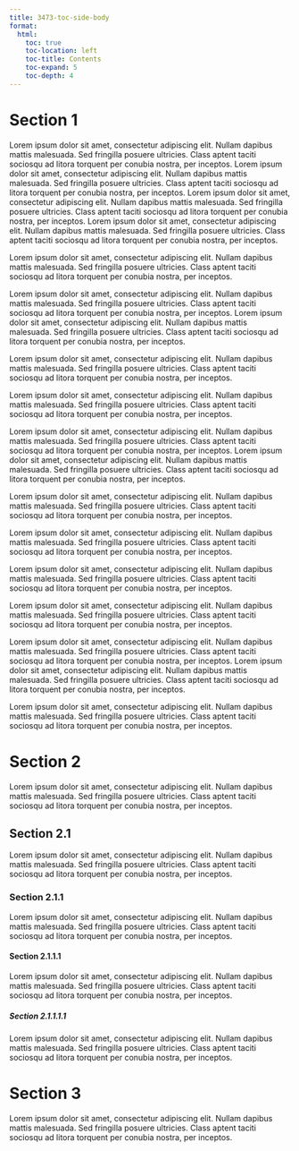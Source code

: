 ```yaml
---
title: 3473-toc-side-body
format:
  html:
    toc: true
    toc-location: left
    toc-title: Contents
    toc-expand: 5
    toc-depth: 4
---
```


# Section 1
Lorem ipsum dolor sit amet, consectetur adipiscing elit. Nullam dapibus mattis malesuada. Sed fringilla posuere ultricies. Class aptent taciti sociosqu ad litora torquent per conubia nostra, per inceptos.  Lorem ipsum dolor sit amet, consectetur adipiscing elit. Nullam dapibus mattis malesuada. Sed fringilla posuere ultricies. Class aptent taciti sociosqu ad litora torquent per conubia nostra, per inceptos.  Lorem ipsum dolor sit amet, consectetur adipiscing elit. Nullam dapibus mattis malesuada. Sed fringilla posuere ultricies. Class aptent taciti sociosqu ad litora torquent per conubia nostra, per inceptos.  Lorem ipsum dolor sit amet, consectetur adipiscing elit. Nullam dapibus mattis malesuada. Sed fringilla posuere ultricies. Class aptent taciti sociosqu ad litora torquent per conubia nostra, per inceptos.

Lorem ipsum dolor sit amet, consectetur adipiscing elit. Nullam dapibus mattis malesuada. Sed fringilla posuere ultricies. Class aptent taciti sociosqu ad litora torquent per conubia nostra, per inceptos.

Lorem ipsum dolor sit amet, consectetur adipiscing elit. Nullam dapibus mattis malesuada. Sed fringilla posuere ultricies. Class aptent taciti sociosqu ad litora torquent per conubia nostra, per inceptos.
Lorem ipsum dolor sit amet, consectetur adipiscing elit. Nullam dapibus mattis malesuada. Sed fringilla posuere ultricies. Class aptent taciti sociosqu ad litora torquent per conubia nostra, per inceptos.

Lorem ipsum dolor sit amet, consectetur adipiscing elit. Nullam dapibus mattis malesuada. Sed fringilla posuere ultricies. Class aptent taciti sociosqu ad litora torquent per conubia nostra, per inceptos.

Lorem ipsum dolor sit amet, consectetur adipiscing elit. Nullam dapibus mattis malesuada. Sed fringilla posuere ultricies. Class aptent taciti sociosqu ad litora torquent per conubia nostra, per inceptos.

Lorem ipsum dolor sit amet, consectetur adipiscing elit. Nullam dapibus mattis malesuada. Sed fringilla posuere ultricies. Class aptent taciti sociosqu ad litora torquent per conubia nostra, per inceptos.
Lorem ipsum dolor sit amet, consectetur adipiscing elit. Nullam dapibus mattis malesuada. Sed fringilla posuere ultricies. Class aptent taciti sociosqu ad litora torquent per conubia nostra, per inceptos.

Lorem ipsum dolor sit amet, consectetur adipiscing elit. Nullam dapibus mattis malesuada. Sed fringilla posuere ultricies. Class aptent taciti sociosqu ad litora torquent per conubia nostra, per inceptos.

Lorem ipsum dolor sit amet, consectetur adipiscing elit. Nullam dapibus mattis malesuada. Sed fringilla posuere ultricies. Class aptent taciti sociosqu ad litora torquent per conubia nostra, per inceptos.

Lorem ipsum dolor sit amet, consectetur adipiscing elit. Nullam dapibus mattis malesuada. Sed fringilla posuere ultricies. Class aptent taciti sociosqu ad litora torquent per conubia nostra, per inceptos.

Lorem ipsum dolor sit amet, consectetur adipiscing elit. Nullam dapibus mattis malesuada. Sed fringilla posuere ultricies. Class aptent taciti sociosqu ad litora torquent per conubia nostra, per inceptos.

Lorem ipsum dolor sit amet, consectetur adipiscing elit. Nullam dapibus mattis malesuada. Sed fringilla posuere ultricies. Class aptent taciti sociosqu ad litora torquent per conubia nostra, per inceptos.
Lorem ipsum dolor sit amet, consectetur adipiscing elit. Nullam dapibus mattis malesuada. Sed fringilla posuere ultricies. Class aptent taciti sociosqu ad litora torquent per conubia nostra, per inceptos.

Lorem ipsum dolor sit amet, consectetur adipiscing elit. Nullam dapibus mattis malesuada. Sed fringilla posuere ultricies. Class aptent taciti sociosqu ad litora torquent per conubia nostra, per inceptos.

# Section 2
Lorem ipsum dolor sit amet, consectetur adipiscing elit. Nullam dapibus mattis malesuada. Sed fringilla posuere ultricies. Class aptent taciti sociosqu ad litora torquent per conubia nostra, per inceptos.

## Section 2.1
Lorem ipsum dolor sit amet, consectetur adipiscing elit. Nullam dapibus mattis malesuada. Sed fringilla posuere ultricies. Class aptent taciti sociosqu ad litora torquent per conubia nostra, per inceptos.

### Section 2.1.1
Lorem ipsum dolor sit amet, consectetur adipiscing elit. Nullam dapibus mattis malesuada. Sed fringilla posuere ultricies. Class aptent taciti sociosqu ad litora torquent per conubia nostra, per inceptos.

#### Section 2.1.1.1
Lorem ipsum dolor sit amet, consectetur adipiscing elit. Nullam dapibus mattis malesuada. Sed fringilla posuere ultricies. Class aptent taciti sociosqu ad litora torquent per conubia nostra, per inceptos.

##### Section 2.1.1.1.1
Lorem ipsum dolor sit amet, consectetur adipiscing elit. Nullam dapibus mattis malesuada. Sed fringilla posuere ultricies. Class aptent taciti sociosqu ad litora torquent per conubia nostra, per inceptos.


# Section 3
Lorem ipsum dolor sit amet, consectetur adipiscing elit. Nullam dapibus mattis malesuada. Sed fringilla posuere ultricies. Class aptent taciti sociosqu ad litora torquent per conubia nostra, per inceptos.